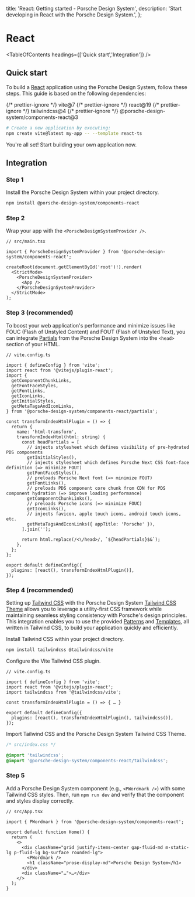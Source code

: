 
  title: 'React: Getting started - Porsche Design System',
  description: 'Start developing in React with the Porsche Design System.',
};

# React

<TableOfContents headings={['Quick start','Integration']} />

## Quick start

To build a [React](https://react.dev/learn/creating-a-react-app#start-from-scratch) application using the Porsche Design
System, follow these steps. This guide is based on the following dependencies:

<div className="flex flex-wrap gap-static-sm my-fluid-sm">
  {/* prettier-ignore */}
  <PTag compact={true} color="notification-info-soft">vite@7</PTag>
  {/* prettier-ignore */}
  <PTag compact={true} color="notification-info-soft">react@19</PTag>
  {/* prettier-ignore */}
  <PTag compact={true} color="notification-info-soft">tailwindcss@4</PTag>
  {/* prettier-ignore */}
  <PTag compact={true} color="notification-info-soft">@porsche-design-system/components-react@3</PTag>
</div>

```bash
# Create a new application by executing:
npm create vite@latest my-app -- --template react-ts
```

You're all set! Start building your own application now.

## Integration

### Step 1

Install the Porsche Design System within your project directory.

```bash
npm install @porsche-design-system/components-react
```

### Step 2

Wrap your app with the `<PorscheDesignSystemProvider />`.

```tsx
// src/main.tsx

import { PorscheDesignSystemProvider } from '@porsche-design-system/components-react';

createRoot(document.getElementById('root')!).render(
  <StrictMode>
    <PorscheDesignSystemProvider>
      <App />
    </PorscheDesignSystemProvider>
  </StrictMode>
);
```

### Step 3 (recommended)

To boost your web application's performance and minimize issues like FOUC (Flash of Unstyled Content) and FOUT (Flash of
Unstyled Text), you can integrate [Partials](/partials/introduction) from the Porsche Design System into the `<head>`
section of your HTML.

```tsx
// vite.config.ts

import { defineConfig } from 'vite';
import react from '@vitejs/plugin-react';
import {
  getComponentChunkLinks,
  getFontFaceStyles,
  getFontLinks,
  getIconLinks,
  getInitialStyles,
  getMetaTagsAndIconLinks,
} from '@porsche-design-system/components-react/partials';

const transformIndexHtmlPlugin = () => {
  return {
    name: 'html-transform',
    transformIndexHtml(html: string) {
      const headPartials = [
        // injects stylesheet which defines visibility of pre-hydrated PDS components
        getInitialStyles(),
        // injects stylesheet which defines Porsche Next CSS font-face definition (=> minimize FOUT)
        getFontFaceStyles(),
        // preloads Porsche Next font (=> minimize FOUT)
        getFontLinks(),
        // preloads PDS component core chunk from CDN for PDS component hydration (=> improve loading performance)
        getComponentChunkLinks(),
        // preloads Porsche icons (=> minimize FOUC)
        getIconLinks(),
        // injects favicon, apple touch icons, android touch icons, etc.
        getMetaTagsAndIconLinks({ appTitle: 'Porsche' }),
      ].join('');

      return html.replace(/<\/head>/, `${headPartials}$&`);
    },
  };
};

export default defineConfig({
  plugins: [react(), transformIndexHtmlPlugin()],
});
```

### Step 4 (recommended)

Setting up [Tailwind CSS](https://tailwindcss.com) with the Porsche Design System
[Tailwind CSS Theme](/tailwindcss/introduction) allows you to leverage a utility-first CSS framework while maintaining
seamless styling consistency with Porsche's design principles. This integration enables you to use the provided
[Patterns](/patterns) and [Templates](/templates), all written in Tailwind CSS, to build your application quickly and
efficiently.

Install Tailwind CSS within your project directory.

```bash
npm install tailwindcss @tailwindcss/vite
```

Configure the Vite Tailwind CSS plugin.

```tsx
// vite.config.ts

import { defineConfig } from 'vite';
import react from '@vitejs/plugin-react';
import tailwindcss from '@tailwindcss/vite';

const transformIndexHtmlPlugin = () => { … }

export default defineConfig({
  plugins: [react(), transformIndexHtmlPlugin(), tailwindcss()],
});
```

Import Tailwind CSS and the Porsche Design System Tailwind CSS Theme.

```css
/* src/index.css */

@import 'tailwindcss';
@import '@porsche-design-system/components-react/tailwindcss';
```

### Step 5

Add a Porsche Design System component (e.g., `<PWordmark />`) with some Tailwind CSS styles. Then, run `npm run dev` and
verify that the component and styles display correctly.

```tsx
// src/App.tsx

import { PWordmark } from '@porsche-design-system/components-react';

export default function Home() {
  return (
    <>
      <div className="grid justify-items-center gap-fluid-md m-static-lg p-fluid-lg bg-surface rounded-lg">
        <PWordmark />
        <h1 className="prose-display-md">Porsche Design System</h1>
      </div>
      <div className="…">…</div>
    </>
  );
}
```
